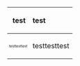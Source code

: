 {| style="color: red;"
! align="right" | test
! align="left" | test
|-
| style="font-size: 50%;" | testtesttest
| style="text-color: red;" | testtesttest
|}
